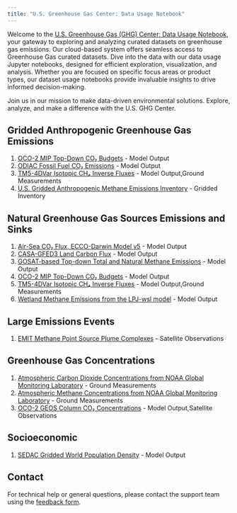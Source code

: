 ```yaml
---
title: "U.S. Greenhouse Gas Center: Data Usage Notebook"
---
```


Welcome to the [U.S. Greenhouse Gas (GHG) Center: Data Usage Notebook](https://earth.gov/ghgcenter), your gateway to exploring and analyzing curated datasets on greenhouse gas emissions.
Our cloud-based system offers seamless access to Greenhouse Gas curated datasets. Dive into the data with our data usage Jupyter notebooks, designed for efficient exploration, visualization, and analysis.
Whether you are focused on specific focus areas or product types, our dataset usage notebooks provide invaluable insights to drive informed decision-making.

Join us in our mission to make data-driven environmental solutions.
Explore, analyze, and make a difference with the U.S. GHG Center.

## Gridded Anthropogenic Greenhouse Gas Emissions
1. [OCO-2 MIP Top-Down CO₂ Budgets](user_data_notebooks/oco2-mip-co2budget-yeargrid-v1_User_Notebook.ipynb) - Model Output
2. [ODIAC Fossil Fuel CO₂ Emissions](user_data_notebooks/odiac-ffco2-monthgrid-v2022_User_Notebook.ipynb) - Model Output
3. [TM5-4DVar Isotopic CH₄ Inverse Fluxes](user_data_notebooks/tm54dvar-ch4flux-monthgrid-v1_User_Notebook.ipynb) - Model Output,Ground Measurements
4. [U.S. Gridded Anthropogenic Methane Emissions Inventory](user_data_notebooks/epa-ch4emission-grid-v2express_User_Notebook.ipynb) - Gridded Inventory

## Natural Greenhouse Gas Sources Emissions and Sinks
1. [Air-Sea CO₂ Flux, ECCO-Darwin Model v5](user_data_notebooks/eccodarwin-co2flux-monthgrid-v5_User_Notebook.ipynb) - Model Output
2. [CASA-GFED3 Land Carbon Flux](user_data_notebooks/casagfed-carbonflux-monthgrid-v3_User_Notebook.ipynb) - Model Output
3. [GOSAT-based Top-down Total and Natural Methane Emissions](user_data_notebooks/gosat-based-ch4budget-yeargrid-v1_User_Notebook.ipynb) - Model Output
4. [OCO-2 MIP Top-Down CO₂ Budgets](user_data_notebooks/oco2-mip-co2budget-yeargrid-v1_User_Notebook.ipynb) - Model Output
5. [TM5-4DVar Isotopic CH₄ Inverse Fluxes](user_data_notebooks/tm54dvar-ch4flux-monthgrid-v1_User_Notebook.ipynb) - Model Output,Ground Measurements
6. [Wetland Methane Emissions from the LPJ-wsl model](user_data_notebooks/lpjwsl-wetlandch4-grid-v1_User_Notebook.ipynb) - Model Output

## Large Emissions Events
1. [EMIT Methane Point Source Plume Complexes](user_data_notebooks/emit-ch4plume-v1_User_Notebook.ipynb) - Satellite Observations

## Greenhouse Gas Concentrations
1. [Atmospheric Carbon Dioxide Concentrations from NOAA Global Monitoring Laboratory](user_data_notebooks/noaa-insitu_User_Notebook.ipynb) - Ground Measurements
2. [Atmospheric Methane Concentrations from NOAA Global Monitoring Laboratory](user_data_notebooks/noaa-insitu_User_Notebook.ipynb) - Ground Measurements
3. [OCO-2 GEOS Column CO₂ Concentrations](user_data_notebooks/oco2geos-co2-daygrid-v10r_User_Notebook.ipynb) - Model Output,Satellite Observations

## Socioeconomic
1. [SEDAC Gridded World Population Density](user_data_notebooks/sedac-popdensity-yeargrid5yr-v4.11_User_Notebook.ipynb) - Model Output

## Contact

For technical help or general questions, please contact the support team using the [feedback form](https://docs.google.com/forms/d/e/1FAIpQLSeVWCrnca08Gt_qoWYjTo6gnj1BEGL4NCUC9VEiQnXA02gzVQ/viewform).